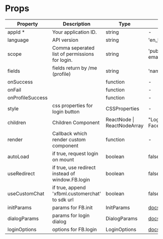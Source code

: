 
<Meta title="API References/Props" />

# Props

| Property         | Description                                      | Type                        | Default                                                                                                 |
| ---------------- | ------------------------------------------------ | --------------------------- | ------------------------------------------------------------------------------------------------------- |
| appId \*         | Your application ID.                             | string                      | -                                                                                                       |
| language         | API version                                      | string                      | 'en_US'                                                                                                 |
| scope            | Comma seperated list of permissions for login.   | string                      | 'public_profile, email'                                                                                 |
| fields           | fields return by /me (profile)                   | string                      | 'name,email,picture'                                                                                    |
| onSuccess        |                                                  | function                    | -                                                                                                       |
| onFail           |                                                  | function                    | -                                                                                                       |
| onProfileSuccess |                                                  | function                    | -                                                                                                       |
| style            | css properties for login button                  | CSSProperties               | -                                                                                                       |
| children         | Children Component                               | ReactNode \| ReactNodeArray | "Login with Facebook"                                                                                   |
| render           | Callback which render custom component           | function                    | -                                                                                                       |
| autoLoad         | if true, request login on mount                  | boolean                     | false                                                                                                   |
| useRedirect      | if true, use redirect instead of window.FB.login | boolean                     | false                                                                                                   |
| useCustomChat    | if true, append 'xfbml.customerchat' to sdk url  | boolean                     | false                                                                                                   |
| initParams       | params for FB.init                               | InitParams                  | [docs](https://sumini.dev/react-facebook-login/?path=/story/api-references-params--page#1-initparams)   |
| dialogParams     | params for login dialog                          | DialogParams                | [docs](https://sumini.dev/react-facebook-login/?path=/story/api-references-params--page#2-dialogparams) |
| loginOptions     | options for FB.login                             | LoginOptions                | [docs](https://sumini.dev/react-facebook-login/?path=/story/api-references-params--page#3-loginoptions) |
